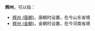 '''辉州'''，可以指：
*[[辉州_(唐朝)|辉州 (唐朝)]]，唐朝时设置，在今山东省境
*[[辉州_(金朝)|辉州 (金朝)]]，金朝时设置，在今河南省境

{{Disambig|H|Cat=二字中国州名消歧义}}